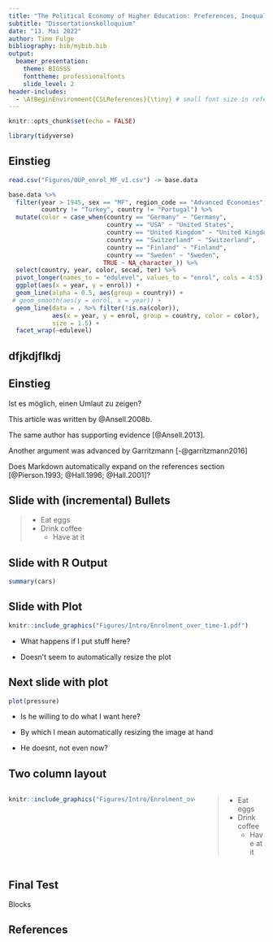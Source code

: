```yaml
---
title: "The Political Economy of Higher Education: Preferences, Inequality, and Policy Change"
subtitle: "Dissertationskolloquium"
date: "13. Mai 2022"
author: Timm Fulge
bibliography: bib/mybib.bib
output:
  beamer_presentation:
    theme: BIGSSS
    fonttheme: professionalfonts
    slide_level: 2
header-includes:
  - \AtBeginEnvironment{CSLReferences}{\tiny} # small font size in references section
---
```


```r
knitr::opts_chunk$set(echo = FALSE) 

library(tidyverse)

```

## Einstieg 

```r

read.csv("Figures/OUP_enrol_MF_v1.csv") -> base.data

base.data %>% 
  filter(year > 1945, sex == "MF", region_code == "Advanced Economies", country != "Luxembourg",
         country != "Turkey", country != "Portugal") %>% 
  mutate(color = case_when(country == "Germany" ~ "Germany",
                           country == "USA" ~ "United States",
                           country == "United Kingdom" ~ "United Kingdom",
                           country == "Switzerland" ~ "Switzerland",
                           country == "Finland" ~ "Finland",
                           country == "Sweden" ~ "Sweden",
                          TRUE ~ NA_character_)) %>% 
  select(country, year, color, secad, ter) %>% 
  pivot_longer(names_to = "edulevel", values_to = "enrol", cols = 4:5) %>% 
  ggplot(aes(x = year, y = enrol)) +
  geom_line(alpha = 0.5, aes(group = country)) +
 # geom_smooth(aes(y = enrol, x = year)) +
  geom_line(data = . %>% filter(!is.na(color)),
            aes(x = year, y = enrol, group = country, color = color),
            size = 1.5) +
  facet_wrap(~edulevel)


```


## dfjkdjflkdj 

\begin{columns}
\column{0.66\textwidth}
```r
knitr::include_graphics("Figures/Intro/Enrolment_over_time-1.pdf")
```
\column{0.33\textwidth}

Hier wird Text eingebracht \newline
\begin{itemize}[<+->]
\item{test 1 2 3}
\item{test 3 4 5}
\begin{itemize}
\item{mano a mano}
\end{itemize}
\end{itemize}

> - Eat eggs
> - Drink coffee
>    - Have at it

\end{columns}

## Einstieg 

Ist es möglich, einen Umlaut zu zeigen?

This article was written by @Ansell.2008b.

The same author has supporting evidence [@Ansell.2013].

Another argument was advanced by Garritzmann [-@garritzmann2016]

Does Markdown automatically expand on the references section [@Pierson.1993; @Hall.1996; @Hall.2001]?

## Slide with (incremental) Bullets

> - Eat eggs
> - Drink coffee
>    - Have at it

## Slide with R Output

```r
summary(cars)
```

## Slide with Plot

```r
knitr::include_graphics("Figures/Intro/Enrolment_over_time-1.pdf")
```

- What happens if I put stuff here?

- Doesn't seem to automatically resize the plot

## Next slide with plot

```r
plot(pressure)
```
- Is he willing to do what I want here?

- By which I mean automatically resizing the image at hand

- He doesnt, not even now?


## Two column layout

\footnotesize
:::::::::::::: {.columns}
::: {.column}
```r
knitr::include_graphics("Figures/Intro/Enrolment_over_time-1.pdf")
```
:::
::: {.column}
> - Eat eggs
> - Drink coffee
>    - Have at it
:::
::::::::::::::

## Final Test

Blocks

\begin{alertblock}{Theses}
1. The world is round \newline
2. It goes around
\end{alertblock}

## References {.allowframebreaks}
